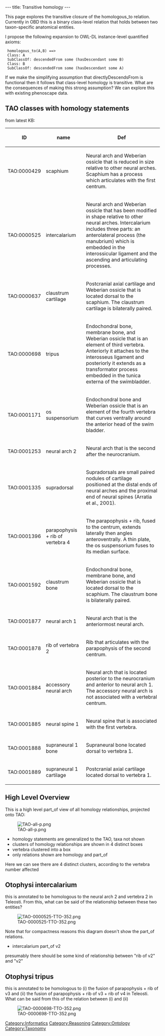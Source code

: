 ---
title: Transitive homology
---

This page explores the transitive closure of the homologous_to relation. Currently in OBD this is a binary class-level relation that holds between two taxon-specific anatomical entities.

I propose the following expansion to OWL-DL instance-level quantified axioms:

  homologous_to(A,B) ==>
  Class: A
  SubClassOf: descendedFrom some (hasDescendant some B)
  Class: B
  SubClassOf: descendedFrom some (hasDescendant some A)

If we make the simplifying assumption that directlyDescendsFrom is functional then it follows that class-level homology is transitive. What are the consequences of making this strong assumption? We can explore this with existing phenoscape data.

== TAO classes with homology statements ==

from latest KB:

{|class="wikitable" style="text-align:center" border="1"
|-
! ID
! name
! Def
|-
! TAO:0000429
! scaphium
! Neural arch and Weberian ossicle that is reduced in size relative to other neural arches.  Scaphium has a process which articulates with the first centrum.
|-
| TAO:0000525
| intercalarium
| Neural arch and Weberian ossicle that has been modified in shape relative to other neural arches. Intercalarium includes three parts: an anterolateral process (the manubrium) which is embedded in the interossicular ligament and the ascending and articulating processes.
|-
| TAO:0000637
| claustrum cartilage
| Postcranial axial cartilage and Weberian ossicle that is located dorsal to the scaphium. The claustrum cartilage is bilaterally paired.
|-
| TAO:0000698
| tripus
| Endochondral bone, membrane bone, and Weberian ossicle that is an element of third vertebra. Anteriorly it attaches to the interosseus ligament and posteriorly it extends as a transformator process embedded in the tunica externa of the swimbladder.
|-
| TAO:0001171
| os suspensorium
| Endochondral bone and Weberian ossicle that is an element of the fourth vertebra that curves ventrally around the anterior head of the swim bladder.
|-
| TAO:0001253
| neural arch 2
| Neural arch that is the second after the neurocranium.
|-
| TAO:0001335
| supradorsal
| Supradorsals are small paired nodules of cartilage positioned at the distal ends of neural arches and the proximal end of neural spines (Arratia et al., 2001).
|-
| TAO:0001396
| parapophysis + rib of vertebra 4
| The parapophysis + rib, fused to the centrum, extends laterally then angles anteroventrally. A thin plate, the os suspensorium fuses to its median surface.
|-
| TAO:0001592
| claustrum bone
| Endochondral bone, membrane bone, and Weberian ossicle that is located dorsal to the scaphium. The claustrum bone is bilaterally paired.
|-
| TAO:0001877
| neural arch 1
| Neural arch that is the anteriormost neural arch.
|-
| TAO:0001878
| rib of vertebra 2
| Rib that articulates with the parapophysis of the second centrum.
|-
| TAO:0001884
| accessory neural arch
| Neural arch that is located posterior to the neurocranium and anterior to neural arch 1.  The accessory neural arch is not associated with a vertebral centrum.
|-
| TAO:0001885
| neural spine 1
| Neural spine that is associated with the first vertebra.
|-
| TAO:0001888
| supraneural 1 bone
| Supraneural bone located dorsal to vertebra 1.
|-
| TAO:0001889
| supraneural 1 cartilage
| Postcranial axial cartilage located dorsal to vertebra 1.
|}
== High Level Overview ==

This is a high level part_of view of all homology relationships, projected onto TAO:

[[Image:TAO-all-p.png]]

* homology statements are generalized to the TAO, taxa not shown
* clusters of homology relationships are shown in 4 distinct boxes
* vertebra clustered into a box
* only relations shown are homology and part_of

Here we can see there are 4 distinct clusters, according to the vertebra number affected

== Otophysi intercalarium ==

this is annotated to be homologous to the neural arch 2 and vertebra 2 in Teleosti. From this, what can be said of the relationship between these two entities?

[[Image:TAO-0000525-TTO-352.png]]

Note that for compactness reasons this diagram doesn't show the part_of relations.

* intercalarium part_of v2

presumably there should be some kind of relationship between "rib of v2" and "v2"

== Otophysi tripus ==

this is annotated to be homologous to (i) the fusion of parapophysis + rib of v3 and (ii) the fusion of parapophysis + rib of v3 + rib of v4 in Teleosti. What can be said from this of the relation between (i) and (ii)

[[Image:TAO-0000698-TTO-352.png]]

[[Category:Informatics]]
[[Category:Reasoning]]
[[Category:Ontology]]
[[Category:Taxonomy]]